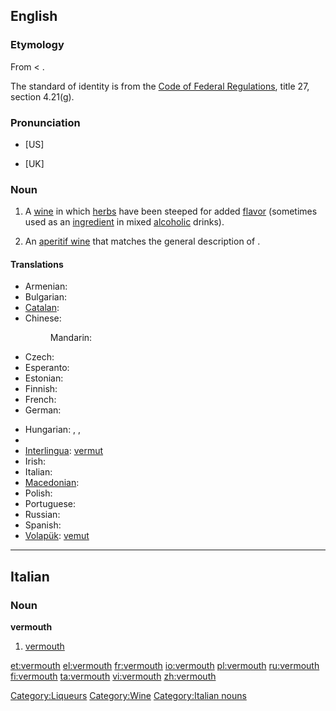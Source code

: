 {{wikipedia}}
==English==

===Etymology===
From {{etyl|fr|en}} {{term|vermout|lang=fr}} < {{etyl|de}} {{term|Wermut||wormwood|lang=de}}.

The standard of identity is from the [[s:Code of Federal Regulations|Code of Federal Regulations]], title 27, section 4.21(g).
===Pronunciation===
* {{rhymes|uːθ}} [US]
* {{rhymes|əθ}} [UK]

===Noun===
{{en-noun}}

# A [[wine]] in which [[herb]]s have been steeped for added [[flavor]] (sometimes used as an [[ingredient]] in mixed [[alcoholic]] drinks).
# {{US|_|standard of identity}} An [[aperitif wine]] that matches the general description of {{term||vermouth}}.

====Translations====
{{trans-top|wine infused with herbs}}
* Armenian: {{t-|hy|վերմուտ|tr=vermut}}
* Bulgarian: {{t-|bg|вермут|m}}
* [[Catalan]]: {{t|ca|vermut|m}}
* Chinese:
*: Mandarin: {{t-|cmn|味美思|tr=wèiměisī|sc=Hani}}
* Czech: {{t-|cs|vermut|m}}
* Esperanto: {{t-|eo|vermuto|xs=Esperanto}}
* Estonian: {{t-|et|vermut}}
* Finnish: {{t-|fi|vermutti}}
* French: {{t+|fr|vermouth|m}}
* German: {{t+|de|Wermut|m}}
{{trans-mid}}
* Hungarian: {{t-|hu|vermut}}, {{t+|hu|ürmös}}, {{t-|hu|ürmösbor}}
* {{trreq|Icelandic}}
* [[Interlingua]]: [[vermut]]
* Irish: {{t|ga|fíon mormónta|m}}
* Italian: {{t-|it|vermut|m}}
* [[Macedonian]]: {{t-|mk|вермут|m|tr=vérmut}}
* Polish: {{t|pl|wermut|m}}
* Portuguese: {{t|pt|vermute|m}}
* Russian: {{t+|ru|вермут|m|tr=vérmut}}
* Spanish: {{t-|es|vermú|m}}
* [[Volapük]]: [[vemut]]
{{trans-bottom}}

[[Category:Liqueurs]]
[[Category:Wine]]

----

==Italian==

===Noun===
'''vermouth'''

# [[#English|vermouth]]

[[Category:Italian nouns]]

[[et:vermouth]]
[[el:vermouth]]
[[fr:vermouth]]
[[io:vermouth]]
[[pl:vermouth]]
[[ru:vermouth]]
[[fi:vermouth]]
[[ta:vermouth]]
[[vi:vermouth]]
[[zh:vermouth]]